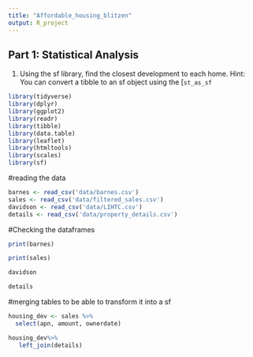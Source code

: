 ```yaml
---
title: "Affordable_housing_blitzen"
output: R_project 
---
```


## Part 1: Statistical Analysis
1. Using the sf library, find the closest development to each home. Hint: You can convert a tibble to an sf object using the [`st_as_sf`

```r
library(tidyverse)
library(dplyr)
library(ggplot2)
library(readr)
library(tibble)
library(data.table)
library(leaflet)
library(htmltools)
library(scales)
library(sf)
```

#reading the data 
```r
barnes <- read_csv('data/barnes.csv')
sales <- read_csv('data/filtered_sales.csv')
davidson <- read_csv('data/LIHTC.csv')
details <- read_csv('data/property_details.csv')
```
#Checking the dataframes
```r
print(barnes)
```
```r
print(sales)
```
```r
davidson
```
```r
details
```
#merging tables to be able to transform it into a sf 
```r
housing_dev <- sales %>%
  select(apn, amount, ownerdate)

housing_dev%>%
   left_join(details)
```



